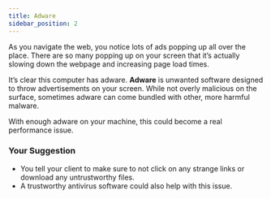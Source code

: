 ```yaml
---
title: Adware
sidebar_position: 2
---
```


As you navigate the web, you notice lots of ads popping up all over the place. There are so many popping up on your screen that it’s actually slowing down the webpage and increasing page load times.

It’s clear this computer has adware. **Adware** is unwanted software designed to throw advertisements on your screen. While not overly malicious on the surface, sometimes adware can come bundled with other, more harmful malware.

With enough adware on your machine, this could become a real performance issue.

### Your Suggestion
- You tell your client to make sure to not click on any strange links or download any untrustworthy files.
- A trustworthy antivirus software could also help with this issue.